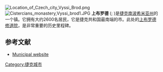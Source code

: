 [[Image:Location_of_Czech_city_Vyssi_Brod.png|right]]
[[Image:Cistercians_monastery,Vyssi_brod1.JPG|thumb]]
'''上布罗德''' ({{lang-cs|Vyšší Brod}}; {{lang-de|Hohenfurth}})是[[捷克|捷克]][[南波希米亚州|南波希米亚州]]的一个镇。它拥有大约2600名居民，它是捷克共和国最南端的市。此处的[[上布罗德修道院|上布罗德修道院]]，是非常重要的历史里程碑。

==参考文献==
* [http://www.vyssibrod.cz/ Municipal website]{{Wayback|url=http://www.vyssibrod.cz/ |date=20051229232050 }} {{cs icon}}

{{coord|48|37|00|N|14|18|43|E|type:city(70)|display=title}}

{{Authority control}}
{{DEFAULTSORT:Vyssi Brod}}
[[Category:捷克城市|Category:捷克城市]]